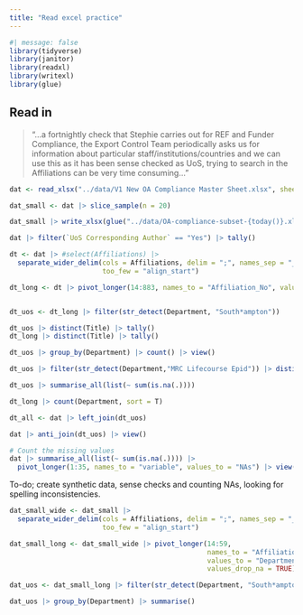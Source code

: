 ```yaml
---
title: "Read excel practice"
---
```


```r
#| message: false
library(tidyverse)
library(janitor)
library(readxl)
library(writexl)
library(glue)
```

## Read in

> "...a fortnightly check that Stephie carries out for REF and Funder Compliance, the Export Control Team periodically asks us for information about particular staff/institutions/countries and we can use this as it has been sense checked as UoS, trying to search in the Affiliations can be very time consuming..."

```r
dat <- read_xlsx("../data/V1 New OA Compliance Master Sheet.xlsx", sheet = "Master (New data)") 

dat_small <- dat |> slice_sample(n = 20) 

dat_small |> write_xlsx(glue("../data/OA-compliance-subset-{today()}.xlsx"))
```

```r
dat |> filter(`UoS Corresponding Author` == "Yes") |> tally()

dt <- dat |> #select(Affiliations) |> 
  separate_wider_delim(cols = Affiliations, delim = ";", names_sep = "_", 
                       too_few = "align_start")

dt_long <- dt |> pivot_longer(14:883, names_to = "Affiliation_No", values_to = "Department", values_drop_na = TRUE)


dt_uos <- dt_long |> filter(str_detect(Department, "South*ampton"))

dt_uos |> distinct(Title) |> tally()
dt_long |> distinct(Title) |> tally()

dt_uos |> group_by(Department) |> count() |> view()

dt_uos |> filter(str_detect(Department,"MRC Lifecourse Epid")) |> distinct(Title) |> tally()

dt_uos |> summarise_all(list(~ sum(is.na(.))))

dt_long |> count(Department, sort = T)

dt_all <- dat |> left_join(dt_uos)

dat |> anti_join(dt_uos) |> view()

# Count the missing values
dat |> summarise_all(list(~ sum(is.na(.)))) |> 
  pivot_longer(1:35, names_to = "variable", values_to = "NAs") |> view()
```

To-do; create synthetic data, sense checks and counting NAs, looking for spelling inconsistencies.

```r
dat_small_wide <- dat_small |> 
  separate_wider_delim(cols = Affiliations, delim = ";", names_sep = "_", 
                       too_few = "align_start")

dat_small_long <- dat_small_wide |> pivot_longer(14:59, 
                                                 names_to = "Affiliation_No", 
                                                 values_to = "Department", 
                                                 values_drop_na = TRUE)

dat_uos <- dat_small_long |> filter(str_detect(Department, "South*ampton"))

dat_uos |> group_by(Department) |> summarise()
```

